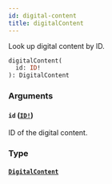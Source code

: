 ```yaml
---
id: digital-content
title: digitalContent
---
```


Look up digital content by ID.

```graphql
digitalContent(
  id: ID!
): DigitalContent

```

### Arguments

#### `id` ([`ID!`](../../../developer/api-reference/scalars/id))

ID of the digital content.

### Type

#### [`DigitalContent`](../../../developer/api-reference/objects/digital-content)
